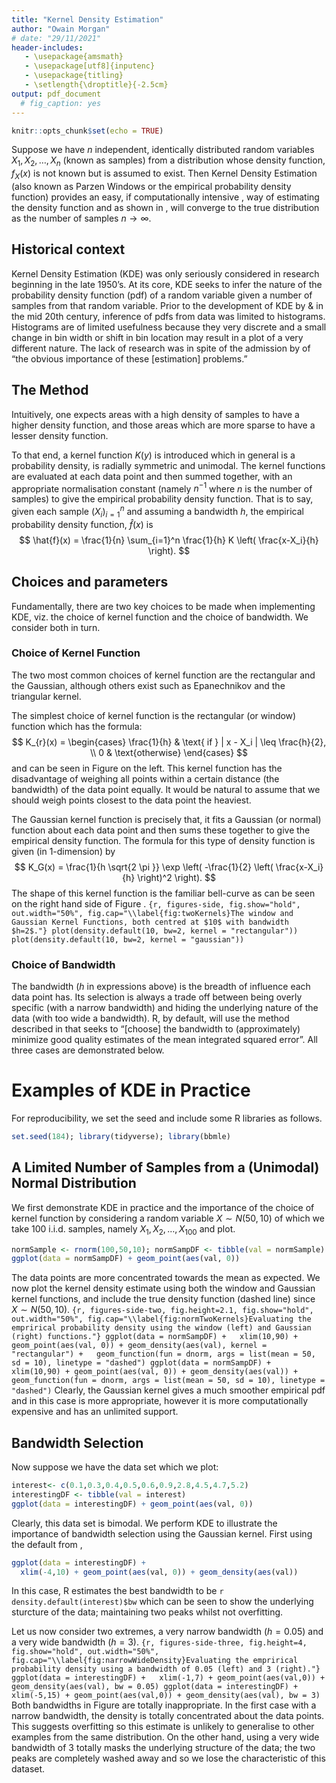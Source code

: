 ```yaml
---
title: "Kernel Density Estimation"
author: "Owain Morgan"
# date: "29/11/2021"
header-includes:
   - \usepackage{amsmath}
   - \usepackage[utf8]{inputenc}
   - \usepackage{titling}
   - \setlength{\droptitle}{-2.5cm}
output: pdf_document
  # fig_caption: yes
---
```


```r
knitr::opts_chunk$set(echo = TRUE)
```

<!-- # Kernel Desity Estimation -->

<!-- Kernel Density Estimation seeks to answer an important question, -->
<!-- given -->

Suppose we have
$n$ independent, identically distributed random
variables $X_1, X_2 , \ldots, X_n$ (known as samples) from a
distribution whose density function, $f_X(x)$ is not known but is assumed
to exist.
<!-- can we infer the nature of the probability density function. -->
<!-- --->
Then Kernel Density Estimation (also known as Parzen Windows or the
empirical probability density function) provides an easy,
if computationally intensive \cite{DekkingIntro},
way of
estimating the 
<!-- true  -->
density function and as shown in \cite{parzenOG},
<!-- by Parzen in 1962, -->
will converge to the true distribution as the number of samples
$n \to \infty$.

## Historical context

Kernel Density Estimation (KDE) was only seriously considered in research
beginning in the late 1950's. 
At its core, KDE seeks to infer the nature
of the probability density function (pdf) 
of a random variable given a
number of
samples from that random variable. 
Prior to the development of KDE by
<!-- Rosenblatt  -->
\cite{RosenblattOG} & 
<!-- Parzen  -->
\cite{parzenOG} 
in the 
<!-- late 1950's and early 60's,  -->
mid 20th century,
inference of pdfs
from data was limited to histograms.
Histograms
are of limited usefulness because
<!-- of -->
<!-- "the discrete character of the plot...[and] -->
<!-- that changing the bin width slightly -->
<!-- or...shifting the bins slightly may result in a -->
<!-- figure of a different nature." -->
they very discrete and a small change in bin width or shift in bin location
may result in a plot of a very different nature.
<!-- by their very nature are -->
<!-- unsmooth and as the bin width narrows, become less reliable.  -->
<!-- they are very discrete and a small -->
<!-- change in bin width or a shift in bin location -->
<!-- may result in a plot of a very different nature.  -->
\cite{DekkingIntro} 
<!-- %This was in spite of the admission by Parzen  -->
The lack of research was in spite of
the admission by \cite{parzenOG} of 
<!-- % Parzen quote on importance of KDE research -->
"the obvious importance of these [estimation] problems."

## The Method

Intuitively, one expects areas with a high density of samples to have a
higher density function, and those areas which are more sparse to have a
lesser density function.

To that end, a kernel function $K(y)$ is introduced which in general is
a probability density, is radially symmetric and unimodal. \cite{DekkingIntro} 
<!-- The two most common kernel functions -->
<!-- are the rectangular (or window) which weights every point within a -->
<!-- certain distance equally and the Gaussian (which weighs the centre, that -->
<!-- is the data point, heaviest but then tapers away). -->
<!-- --->
<!-- The equations for both these kernel functions are as follows:  -->
The kernel functions are evaluated at each data point and then summed together,
with an appropriate normalisation constant 
(namely $n^{-1}$ where $n$ is the number of samples)
to give the empirical
probability density function.
That is to say, given each sample $(X_i)_{i=1}^n$
and assuming a bandwidth $h$, the empirical probability density function,
$\hat{f}(x)$ is \cite{SheatherBandwidth}
$$
\hat{f}(x) = \frac{1}{n} 
\sum_{i=1}^n \frac{1}{h} 
K \left( \frac{x-X_i}{h} \right).
$$


## Choices and parameters

Fundamentally, there are two key choices to be made when implementing
KDE, viz. the choice of kernel function and the choice of bandwidth. We
consider both in turn.

### Choice of Kernel Function

The two most common choices of kernel function are the rectangular and
the Gaussian,
although others exist such as Epanechnikov \cite{epanechnikov}
and the triangular kernel.

The simplest choice of kernel function is the rectangular (or window) function
which has the formula:
$$
K_{r}(x) = \begin{cases}
\frac{1}{h} & \text{ if } | x - X_i | \leq \frac{h}{2}, \\
0 & \text{otherwise}
\end{cases}
$$ 
<!-- and looks as follows -->
and can be seen in 
Figure \ref{fig:twoKernels}
<!-- the figure below  -->
on the left.
<!-- # ```{r} -->
<!-- # plot(density.default(10, bw=2, kernel = "rectangular")) -->
<!-- # ``` -->
This kernel function has the disadvantage of weighing all points
within a certain distance (the bandwidth)
of the data point equally.
It would be natural to assume that we should weigh points closest
to the data point the heaviest.

The Gaussian kernel function is precisely that,
it fits a Gaussian (or normal)
function about each data point and then sums these together to give the
empirical density function.
The formula for this type of density function is given (in 1-dimension) by
$$
K_G(x) = \frac{1}{h \sqrt{2 \pi }} \exp 
\left(
-\frac{1}{2} \left( \frac{x-X_i}{h} \right)^2
\right).
$$
The shape of this kernel function is the familiar bell-curve
as can be seen on the 
<!--- ```{r}
# plot(density.default(10, bw=2, kernel = "gaussian"))
``` --->
right hand side of Figure \ref{fig:twoKernels}.
 <!-- Or together -->
```{r, figures-side, fig.show="hold", out.width="50%", fig.cap="\\label{fig:twoKernels}The window and Gaussian Kernel Functions, both centred at $10$ with bandwidth $h=2$."}
plot(density.default(10, bw=2, kernel = "rectangular"))
plot(density.default(10, bw=2, kernel = "gaussian"))
```

### Choice of Bandwidth
The bandwidth ($h$ in expressions above)
is the breadth of influence each data point has.
Its selection is always a trade off between being overly specific
(with a narrow bandwidth)
and hiding the underlying nature of the data (with too wide a bandwidth).
R, by default,
will use the method described in
\cite{SheatherBandwidth}
that seeks to
<!-- choosing  -->
"[choose] the bandwidth to (approximately) minimize good quality estimates of the mean integrated squared error".
All three cases are demonstrated below.

# Examples of KDE in Practice

<!-- In this section of the report, we will consider some results about KDE. -->
<!-- \cite{parzenOG} -->

For reproducibility, we set the seed and include some R libraries as follows.
```r
set.seed(184); library(tidyverse); library(bbmle)
```


## A Limited Number of Samples from a (Unimodal) Normal Distribution

<!-- We first demonstrate  -->
<!-- how KDE looks in practice -->
<!-- and the importance of the choice -->
<!-- of kernel function. -->

<!-- Consider a random variable, -->
We first demonstrate
<!-- how KDE looks in practice -->
KDE in practice
and the importance of the choice 
of kernel function
by considering a random variable
$X \sim N(50, 10)$
of which we take $100$ i.i.d. samples,
namely $X_1, X_2, \ldots , X_{100}$
and plot.
```r
normSample <- rnorm(100,50,10); normSampDF <- tibble(val = normSample)
ggplot(data = normSampDF) + geom_point(aes(val, 0))
```


<!-- As can be seen,  -->
<!-- t -->
The data points are more concentrated towards the mean
as expected.
<!-- We now use the R \texttt{stats} -->
<!-- package as follows. -->
We now plot the kernel density estimate using both the window and Gaussian
kernel functions, and include the true density function (dashed line)
since $X \sim N(50,10)$.
<!-- we took a sample from a  -->
<!-- $N(50,10)$ random variable. -->
```{r, figures-side-two, fig.height=2.1, fig.show="hold", out.width="50%", fig.cap="\\label{fig:normTwoKernels}Evaluating the emprirical probability density using the window (left) and Gaussian (right) functions."}
ggplot(data = normSampDF) +
  xlim(10,90) + geom_point(aes(val, 0)) + geom_density(aes(val), kernel = "rectangular") +
  geom_function(fun = dnorm, args = list(mean = 50, sd = 10), linetype = "dashed")
ggplot(data = normSampDF) +
  xlim(10,90) + geom_point(aes(val, 0)) + geom_density(aes(val)) +
  geom_function(fun = dnorm, args = list(mean = 50, sd = 10), linetype = "dashed")
```
Clearly, the Gaussian kernel gives a much smoother empirical pdf
and in this case is more appropriate,
however it is more computationally expensive and has
an unlimited support.

## Bandwidth Selection
Now suppose we have the data set
\texttt{(0.1,0.3,0.4,0.5,0.6,0.9,2.8,4.5,4.7,5.2)}
<!-- which we can graph as follows: -->
which we plot:
```r
interest<- c(0.1,0.3,0.4,0.5,0.6,0.9,2.8,4.5,4.7,5.2)
interestingDF <- tibble(val = interest)
ggplot(data = interestingDF) + geom_point(aes(val, 0))
```

<!-- Clearly, this data set is bimodal. Let us perform kernel density estimation to -->
<!-- illustrate the importance of bandwidth selection. -->
<!-- We will use the Gaussian kernel for this section. -->
Clearly, this data set is bimodal. We perform KDE to
illustrate the importance of bandwidth selection using the
Gaussian kernel.
First using the default from \cite{SheatherBandwidth},
<!-- Using this bandwidth, -->
<!-- the kernel density estimate is as follows. -->
```r
ggplot(data = interestingDF) + 
  xlim(-4,10) + geom_point(aes(val, 0)) + geom_density(aes(val))
```
In this case, R estimates the best bandwidth to be
`r density.default(interest)$bw `
which can be seen to show the underlying
sturcture of the data; maintaining two peaks whilst not overfitting.

Let us now consider two extremes,
a very narrow bandwidth ($h=0.05$) and a very wide bandwidth ($h=3$).
```{r, figures-side-three, fig.height=4, fig.show="hold", out.width="50%", fig.cap="\\label{fig:narrowWideDensity}Evaluating the emprirical probability density using a bandwidth of 0.05 (left) and 3 (right)."}
ggplot(data = interestingDF) +
  xlim(-1,7) + geom_point(aes(val,0)) + geom_density(aes(val), bw = 0.05)
ggplot(data = interestingDF) +
  xlim(-5,15) + geom_point(aes(val,0)) + geom_density(aes(val), bw = 3)
```
Both bandwidths in Figure \ref{fig:narrowWideDensity}
are totally inappropriate.
In the first case with a narrow bandwidth,
the density is totally concentrated about the data points.
This suggests overfitting
<!-- are -->
<!-- and so is overfitted and thus is unlikely to generalise -->
so this estimate is unlikely to generalise to other examples
from the same distribution.
<!-- to other examples of the same distribution. -->
On the other hand, using a very wide bandwidth of $3$
totally masks the underlying structure of the data; 
the two peaks are completely washed away
and so we lose the characteristic of this dataset.




\bibliographystyle{apalike}
\bibliography{llyfr.bib}
\nocite{*}
